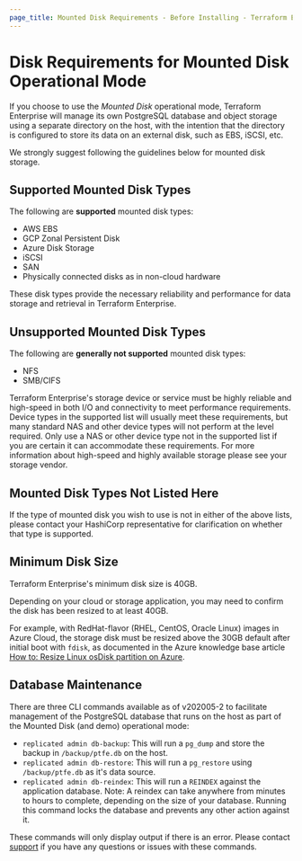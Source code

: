 ```yaml
---
page_title: Mounted Disk Requirements - Before Installing - Terraform Enterprise
---
```


# Disk Requirements for Mounted Disk Operational Mode

If you choose to use the _Mounted Disk_ operational mode, Terraform Enterprise will manage its own PostgreSQL database and object storage using a separate directory on the host, with the intention that the directory is configured to store its data on an external disk, such as EBS, iSCSI, etc.

We strongly suggest following the guidelines below for mounted disk storage.

## Supported Mounted Disk Types

The following are **supported** mounted disk types:

* AWS EBS
* GCP Zonal Persistent Disk
* Azure Disk Storage
* iSCSI
* SAN
* Physically connected disks as in non-cloud hardware

These disk types provide the necessary reliability and performance for data storage and retrieval in Terraform Enterprise.

## Unsupported Mounted Disk Types

The following are **generally not supported** mounted disk types:

* NFS
* SMB/CIFS

Terraform Enterprise's storage device or service must be highly reliable and high-speed in both I/O and connectivity to meet performance requirements. Device types in the supported list will usually meet these requirements, but many standard NAS and other device types will not perform at the level required. Only use a NAS or other device type not in the supported list if you are certain it can accommodate these requirements.
For more information about high-speed and highly available storage please see your storage vendor.

## Mounted Disk Types Not Listed Here

If the type of mounted disk you wish to use is not in either of the above lists, please contact your HashiCorp representative for clarification on whether that type is supported.

## Minimum Disk Size

Terraform Enterprise's minimum disk size is 40GB.

Depending on your cloud or storage application, you may need to confirm the disk has been resized to at least 40GB.

For example, with RedHat-flavor (RHEL, CentOS, Oracle Linux) images in Azure Cloud, the storage disk must be resized above the 30GB default after initial boot with `fdisk`, as documented in the Azure knowledge base article [How to: Resize Linux osDisk partition on Azure](https://blogs.msdn.microsoft.com/linuxonazure/2017/04/03/how-to-resize-linux-osdisk-partition-on-azure/).

## Database Maintenance

There are three CLI commands available as of v202005-2 to facilitate management of the PostgreSQL database that runs on the host as part of the Mounted Disk (and demo) operational mode:

* `replicated admin db-backup`: This will run a `pg_dump` and store the backup in `/backup/ptfe.db` on the host.
* `replicated admin db-restore`: This will run a `pg_restore` using `/backup/ptfe.db` as it's data source.
* `replicated admin db-reindex`: This will run a `REINDEX` against the application database. Note: A reindex can take anywhere from minutes to hours to complete, depending on the size of your database. Running this command locks the database and prevents any other action against it.

These commands will only display output if there is an error. Please contact [support](https://support.hashicorp.com) if you have any questions or issues with these commands.
